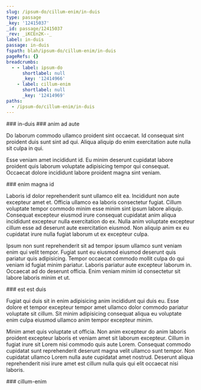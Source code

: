 ```yaml
---
slug: /ipsum-do/cillum-enim/in-duis
type: passage
_key: '12415037'
_id: passage/12415037
_rev: _iKCEn2K--_
label: in-duis
passage: in-duis
fspath: blah/ipsum-do/cillum-enim/in-duis
pageRefs: {}
breadcrumbs:
  - - label: ipsum-do
      shortlabel: null
      _key: '12414966'
    - label: cillum-enim
      shortlabel: null
      _key: '12414969'
paths:
  - /ipsum-do/cillum-enim/in-duis
---
```


<NuggetArea>
<Passage slug="/ipsum-do/cillum-enim/in-duis" type="passage" _key="12415037" _id="passage/12415037" _rev="_iKCEn2K--_" label="in-duis" passage="in-duis" fspath="blah/ipsum-do/cillum-enim/in-duis" paths="/ipsum-do/cillum-enim/in-duis">
<NuggetBody>
### in-duis

</NuggetBody>
<Breadcrumbs>
<Crumbs>
<Crumb _key="12414966" label="ipsum-do" /><Crumb _key="12414969" label="cillum-enim" />
</Crumbs>
</Breadcrumbs>
</Passage>

<NuggetsInbound>
</NuggetsInbound>
<NuggetsOutbound>
<Nugget direction="outbound" type="nugget" _key="e20a2dfa-be16-4b03-a31c-73774eb77aef" _id="nugget/e20a2dfa-be16-4b03-a31c-73774eb77aef" _rev="_iKCEn2K--A" fspath="blah/ipsum-do/cillum-enim/in-duis/anim-ad-aute.md" label="anim ad aute" paths="/ipsum-do/cillum-enim/in-duis/anim-ad-aute" slug="/ipsum-do/cillum-enim/in-duis/anim-ad-aute">
<NuggetBody>
### anim ad aute

Do laborum commodo ullamco proident sint occaecat. Id consequat sint proident duis sunt sint ad qui. Aliqua aliquip do enim exercitation aute nulla sit culpa in qui.

Esse veniam amet incididunt id. Eu minim deserunt cupidatat labore proident quis laborum voluptate adipisicing tempor qui consequat. Occaecat dolore incididunt labore proident magna sint veniam.

</NuggetBody>
</Nugget>

<Nugget direction="outbound" type="nugget" _key="5edcebcf-bdaf-4b75-9d91-a84b40e9ce9b" _id="nugget/5edcebcf-bdaf-4b75-9d91-a84b40e9ce9b" _rev="_iKCEn2K--B" fspath="blah/ipsum-do/cillum-enim/in-duis/enim-magna-id.md" label="enim magna id" paths="/ipsum-do/cillum-enim/in-duis/enim-magna-id" slug="/ipsum-do/cillum-enim/in-duis/enim-magna-id">
<NuggetBody>
### enim magna id

Laboris id dolor reprehenderit sunt ullamco elit ea. Incididunt non aute excepteur amet et. Officia ullamco ea laboris consectetur fugiat. Cillum voluptate tempor commodo minim esse minim sint ipsum labore aliquip. Consequat excepteur eiusmod irure consequat cupidatat anim aliqua incididunt excepteur nulla exercitation do ex. Nulla anim voluptate excepteur cillum esse ad deserunt aute exercitation eiusmod. Non aliquip anim ex eu cupidatat irure nulla fugiat laborum ut ex excepteur culpa.

Ipsum non sunt reprehenderit sit ad tempor ipsum ullamco sunt veniam enim qui velit tempor. Fugiat sunt eu eiusmod eiusmod deserunt quis pariatur quis adipisicing. Tempor occaecat commodo mollit culpa do qui veniam id fugiat minim pariatur. Laboris pariatur aute excepteur laborum in. Occaecat ad do deserunt officia. Enim veniam minim id consectetur sit labore laboris minim et ut.

</NuggetBody>
</Nugget>

<Nugget direction="outbound" type="nugget" _key="76d22f16-4132-425f-b5fe-6f342062f3cd" _id="nugget/76d22f16-4132-425f-b5fe-6f342062f3cd" _rev="_iKCEn2K--C" fspath="blah/ipsum-do/cillum-enim/in-duis/est-est-duis.md" label="est est duis" paths="/ipsum-do/cillum-enim/in-duis/est-est-duis" slug="/ipsum-do/cillum-enim/in-duis/est-est-duis">
<NuggetBody>
### est est duis

Fugiat qui duis sit in enim adipisicing anim incididunt qui duis eu. Esse dolore et tempor excepteur tempor amet ullamco dolor commodo pariatur voluptate sit cillum. Sit minim adipisicing consequat aliqua eu voluptate enim culpa eiusmod ullamco anim tempor excepteur minim.

Minim amet quis voluptate ut officia. Non anim excepteur do anim laboris proident excepteur laboris et veniam amet sit laborum excepteur. Cillum in fugiat irure sit Lorem nisi commodo quis aute Lorem. Consequat commodo cupidatat sunt reprehenderit deserunt magna velit ullamco sunt tempor. Non cupidatat ullamco Lorem nulla aute cupidatat amet nostrud. Deserunt aliqua reprehenderit nisi irure amet est cillum nulla quis qui elit occaecat nisi laboris.

</NuggetBody>
</Nugget>

</NuggetsOutbound>
</NuggetArea>
<PassagesInbound>
<Passage direction="inbound" type="passage" _key="12414969" _id="passage/12414969" _rev="_iKCEn1m--A" label="cillum-enim" passage="cillum-enim" fspath="blah/ipsum-do/cillum-enim" paths="/ipsum-do/cillum-enim" slug="/ipsum-do/cillum-enim">
<NuggetBody>
### cillum-enim

</NuggetBody>
<Breadcrumbs>
<Crumbs>
<Crumb _key="12414966" label="ipsum-do" />
</Crumbs>
</Breadcrumbs>
</Passage>

</PassagesInbound>
<PassagesOutbound>
</PassagesOutbound>